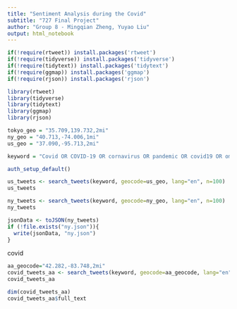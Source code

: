```yaml
---
title: "Sentiment Analysis during the Covid"
subtitle: "727 Final Project"
author: "Group 8 - Mingqian Zheng, Yuyao Liu"
output: html_notebook
---
```


```r
if(!require(rtweet)) install.packages('rtweet')
if(!require(tidyverse)) install.packages('tidyverse')
if(!require(tidytext)) install.packages('tidytext')
if(!require(ggmap)) install.packages('ggmap')
if(!require(rjson)) install.packages('rjson')

library(rtweet)
library(tidyverse)
library(tidytext)
library(ggmap)
library(rjson)
```



```r
tokyo_geo = "35.709,139.732,2mi"
ny_geo = "40.713,-74.006,1mi"
us_geo = "37.090,-95.713,2mi"
```

```r
keyword = "Covid OR COVID-19 OR cornavirus OR pandemic OR covid19 OR omicron"
```


```r
auth_setup_default()

us_tweets <- search_tweets(keyword, geocode=us_geo, lang="en", n=100)
us_tweets

ny_tweets <- search_tweets(keyword, geocode=ny_geo, lang="en", n=100)
ny_tweets

```

```r
jsonData <- toJSON(ny_tweets)
if (!file.exists("ny.json")){
  write(jsonData, "ny.json")
}
```

covid

```r
aa_geocode="42.282,-83.748,2mi"
covid_tweets_aa <- search_tweets(keyword, geocode=aa_geocode, lang="en", n=100)
covid_tweets_aa
```





```r
dim(covid_tweets_aa)
covid_tweets_aa$full_text
```

